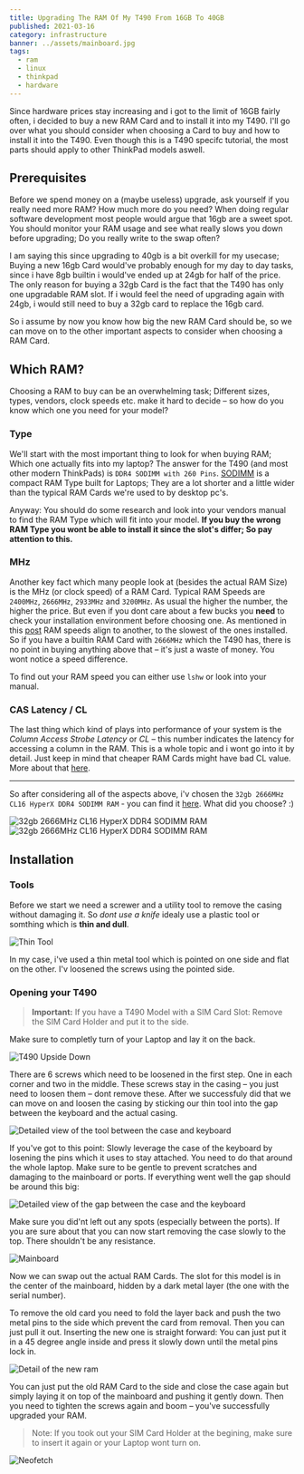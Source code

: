 ```yaml
---
title: Upgrading The RAM Of My T490 From 16GB To 40GB
published: 2021-03-16
category: infrastructure
banner: ../assets/mainboard.jpg
tags:
  - ram
  - linux
  - thinkpad
  - hardware
---
```


Since hardware prices stay increasing and i got to the limit of 16GB fairly often, i decided to buy a
new RAM Card and to install it into my T490. I'll go over what you should consider when choosing a Card
to buy and how to install it into the T490. Even though this is a T490 specifc tutorial, the most parts
should apply to other ThinkPad models aswell.

## Prerequisites

Before we spend money on a (maybe useless) upgrade, ask yourself if you really need more RAM? How much
more do you need? When doing regular software development most people would argue that 16gb are a sweet
spot. You should monitor your RAM usage and see what really slows you down before upgrading; Do you really
write to the swap often?

I am saying this since upgrading to 40gb is a bit overkill for my usecase; Buying a new 16gb Card would've
probably enough for my day to day tasks, since i have 8gb builtin i would've ended up at 24gb for half of
the price. The only reason for buying a 32gb Card is the fact that the T490 has only one upgradable RAM slot.
If i would feel the need of upgrading again with 24gb, i would still need to buy a 32gb card to replace the
16gb card.

So i assume by now you know how big the new RAM Card should be, so we can move on to the other important
aspects to consider when choosing a RAM Card.

## Which RAM?

Choosing a RAM to buy can be an overwhelming task; Different sizes, types, vendors, clock speeds etc. make
it hard to decide – so how do you know which one you need for your model?

### Type

We'll start with the most important thing to look for when buying RAM; Which one actually fits into my
laptop? The answer for the T490 (and most other modern ThinkPads) is ```DDR4 SODIMM with 260 Pins```.
[SODIMM](https://de.wikipedia.org/wiki/Small_Outline_Dual_Inline_Memory_Module) is a compact RAM Type built
for Laptops; They are a lot shorter and a little wider than the typical RAM Cards we're used to by desktop
pc's.

Anyway: You should do some research and look into your vendors manual to find the RAM Type which will fit
into your model. **If you buy the wrong RAM Type you wont be able to install it since the slot's differ; So
pay attention to this.**

### MHz

Another key fact which many people look at (besides the actual RAM Size) is the MHz (or clock speed) of a
RAM Card. Typical RAM Speeds are ```2400MHz```, ```2666MHz```, ```2933MHz``` and ```3200MHz```. As usual the
higher the number, the higher the price. But even if you dont care about a few bucks you **need** to check
your installation environment before choosing one. As mentioned in this [post](https://forum.thinkpads.com/viewtopic.php?t=121924)
RAM speeds align to another, to the slowest of the ones installed. So if you have a builtin RAM Card with
```2666MHz``` which the T490 has, there is no point in buying anything above that – it's just a waste of money.
You wont notice a speed difference.

To find out your RAM speed you can either use ```lshw``` or look into your manual.

### CAS Latency / CL

The last thing which kind of plays into performance of your system is the *Column Access Strobe Latency* or
*CL* –  this number indicates the latency for accessing a column in the RAM. This is a whole topic and i wont
go into it by detail. Just keep in mind that cheaper RAM Cards might have bad CL value. More about that
[here](https://de.wikipedia.org/wiki/Column_Address_Strobe_Latency).

---

So after considering all of the aspects above, i'v chosen the ```32gb 2666MHz CL16 HyperX DDR4 SODIMM RAM``` -
you can find it [here](https://www.amazon.de/dp/B0848M8R48?m=A3JWKAKR8XB7XF). What did you choose? :)

![32gb 2666MHz CL16 HyperX DDR4 SODIMM RAM](./assets/ram-new.jpg)
![32gb 2666MHz CL16 HyperX DDR4 SODIMM RAM](./assets/ram-new-detail.jpg)

## Installation

### Tools

Before we start we need a screwer and a utility tool to remove the casing without damaging it. So *dont use*
*a knife* idealy use a plastic tool or somthing which is **thin and dull**.

![Thin Tool](./assets/tool.jpg)

In my case, i've used a thin metal tool which is pointed on one side and flat on the other. I'v loosened the
screws using the pointed side.

### Opening your T490

> **Important:** If you have a T490 Model with a SIM Card Slot: Remove the SIM Card Holder and put it to the side.

Make sure to completly turn of your Laptop and lay it on the back.

![T490 Upside Down](./assets/bot.jpg)

There are 6 screws which need to be loosened in the first step. One in each corner and two in the middle.
These screws stay in the casing – you just need to loosen them – dont remove these. After we successfuly
did that we can move on and loosen the casing by sticking our thin tool into the gap between the keyboard
and the actual casing.

![Detailed view of the tool between the case and keyboard](./assets/tool-detail.jpg)

If you've got to this point: Slowly leverage the case of the keyboard by losening the pins which it uses to
stay attached. You need to do that around the whole laptop. Make sure to be gentle to prevent scratches and
damaging to the mainboard or ports. If everything went well the gap should be around this big:

![Detailed view of the gap between the case and the keyboard](./assets/gap-detail.jpg)

Make sure you did'nt left out any spots (especially between the ports). If you are sure about that you can
now start removing the case slowly to the top. There shouldn't be any resistance.

![Mainboard](./assets/mainboard.jpg)

Now we can swap out the actual RAM Cards. The slot for this model is in the center of the mainboard, hidden
by a dark metal layer (the one with the serial number).

To remove the old card you need to fold the layer back and push the two metal pins to the side which prevent
the card from removal. Then you can just pull it out. Inserting the new one is straight forward: You can just
put it in a 45 degree angle inside and press it slowly down until the metal pins lock in.

![Detail of the new ram](./assets/new-ram.jpg)

You can just put the old RAM Card to the side and close the case again but simply laying it on top of the
mainboard and pushing it gently down. Then you need to tighten the screws again and boom – you've successfully
upgraded your RAM.

> Note: If you took out your SIM Card Holder at the begining, make sure to insert it again or your Laptop wont
> turn on.

![Neofetch](./assets/neofetch.png)

